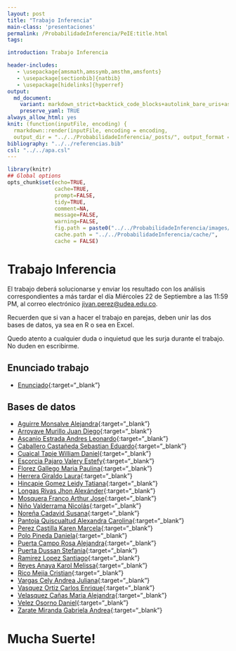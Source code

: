 ```yaml
---
layout: post
title: "Trabajo Inferencia"
main-class: 'presentaciones'
permalink: /ProbabilidadeInferencia/PeIE:title.html
tags:

introduction: Trabajo Inferencia

header-includes:
   - \usepackage{amsmath,amssymb,amsthm,amsfonts}
   - \usepackage[sectionbib]{natbib}
   - \usepackage[hidelinks]{hyperref}
output:
  md_document:
    variant: markdown_strict+backtick_code_blocks+autolink_bare_uris+ascii_identifiers+tex_math_single_backslash
    preserve_yaml: TRUE
always_allow_html: yes   
knit: (function(inputFile, encoding) {
  rmarkdown::render(inputFile, encoding = encoding,
  output_dir = "../../ProbabilidadeInferencia/_posts/", output_format = "all"  ) })
bibliography: "../../referencias.bib"
csl: "../../apa.csl"
---
```


```r
library(knitr)
## Global options
opts_chunk$set(echo=TRUE,
               cache=TRUE,
               prompt=FALSE,
               tidy=TRUE,
               comment=NA,
               message=FALSE,
               warning=FALSE,
               fig.path = paste0("../../ProbabilidadeInferencia/images/", "Trabajo"),
               cache.path = "../../ProbabilidadeInferencia/cache/",
               cache = FALSE)
```

# Trabajo Inferencia
El trabajo deberá solucionarse y enviar los resultado con los análisis correspondientes a más tardar el día Miércoles 22 de Septiembre a las 11:59 PM, al correo electrónico <a target="_blank" href="mailto:jivan.perez@udea.edu.co"> jivan.perez@udea.edu.co</a>.

Recuerden que si van a hacer el trabajo en parejas, deben unir las dos bases de datos, ya sea en R o sea en Excel.

Quedo atento a cualquier duda o inquietud que les surja durante el trabajo. No duden en escribirme.

## Enunciado trabajo 
* [Enunciado](https://github.com/jiperezga/jiperezga.github.io/raw/master/Dataset/Trabajo/TrabajoInferencia.pdf){:target="_blank"}

## Bases de datos 

* [Aguirre Monsalve Alejandra](https://github.com/jiperezga/jiperezga.github.io/raw/master/Dataset/Trabajo/T1020495555.xlsx){:target="_blank"}
* [Arroyave Murillo Juan Diego](https://github.com/jiperezga/jiperezga.github.io/raw/master/Dataset/Trabajo/T1007368680.xlsx){:target="_blank"}
* [Ascanio Estrada Andres Leonardo](https://github.com/jiperezga/jiperezga.github.io/raw/master/Dataset/Trabajo/T1065894729.xlsx){:target="_blank"}
* [Caballero Castañeda Sebastian Eduardo](https://github.com/jiperezga/jiperezga.github.io/raw/master/Dataset/Trabajo/T1010010607.xlsx){:target="_blank"}
* [Cuaical Tapie William Daniel](https://github.com/jiperezga/jiperezga.github.io/raw/master/Dataset/Trabajo/T1007292685.xlsx){:target="_blank"}
* [Escorcia Pajaro Valery Estefy](https://github.com/jiperezga/jiperezga.github.io/raw/master/Dataset/Trabajo/T1002244380.xlsx){:target="_blank"}
* [Florez Gallego Maria Paulina](https://github.com/jiperezga/jiperezga.github.io/raw/master/Dataset/Trabajo/T1000549222.xlsx){:target="_blank"}
* [Herrera Giraldo Laura](https://github.com/jiperezga/jiperezga.github.io/raw/master/Dataset/Trabajo/T1001017464.xlsx){:target="_blank"}
* [Hincapie Gomez Leidy Tatiana](https://github.com/jiperezga/jiperezga.github.io/raw/master/Dataset/Trabajo/T1010122767.xlsx){:target="_blank"}
* [Longas Rivas Jhon Alexánder](https://github.com/jiperezga/jiperezga.github.io/raw/master/Dataset/Trabajo/T1193326786.xlsx){:target="_blank"}
* [Mosquera Franco Arthur Jose](https://github.com/jiperezga/jiperezga.github.io/raw/master/Dataset/Trabajo/T1003073445.xlsx){:target="_blank"}
* [Niño Valderrama Nicolás](https://github.com/jiperezga/jiperezga.github.io/raw/master/Dataset/Trabajo/T1017241764.xlsx){:target="_blank"}
* [Noreña Cadavid Susana](https://github.com/jiperezga/jiperezga.github.io/raw/master/Dataset/Trabajo/T1000748392.xlsx){:target="_blank"}
* [Pantoja Quiscualtud Alexandra Carolina](https://github.com/jiperezga/jiperezga.github.io/raw/master/Dataset/Trabajo/T1087425594.xlsx){:target="_blank"}
* [Perez Castilla Karen Marcela](https://github.com/jiperezga/jiperezga.github.io/raw/master/Dataset/Trabajo/T1005605305.xlsx){:target="_blank"}
* [Polo Pineda Daniela](https://github.com/jiperezga/jiperezga.github.io/raw/master/Dataset/Trabajo/T1000085308.xlsx){:target="_blank"}
* [Puerta Campo Rosa Alejandra](https://github.com/jiperezga/jiperezga.github.io/raw/master/Dataset/Trabajo/T1002389631.xlsx){:target="_blank"}
* [Puerta Dussan Stefania](https://github.com/jiperezga/jiperezga.github.io/raw/master/Dataset/Trabajo/T1007286384.xlsx){:target="_blank"}
* [Ramirez Lopez Santiago](https://github.com/jiperezga/jiperezga.github.io/raw/master/Dataset/Trabajo/T1037669252.xlsx){:target="_blank"}
* [Reyes Anaya Karol Melissa](https://github.com/jiperezga/jiperezga.github.io/raw/master/Dataset/Trabajo/T1098757410.xlsx){:target="_blank"}
* [Rico Mejia Cristian](https://github.com/jiperezga/jiperezga.github.io/raw/master/Dataset/Trabajo/T1037654941.xlsx){:target="_blank"}
* [Vargas Cely Andrea Juliana](https://github.com/jiperezga/jiperezga.github.io/raw/master/Dataset/Trabajo/T1010149009.xlsx){:target="_blank"}
* [Vasquez Ortiz Carlos Enrique](https://github.com/jiperezga/jiperezga.github.io/raw/master/Dataset/Trabajo/T1003004985.xlsx){:target="_blank"}
* [Velasquez Cañas Maria Alejandra](https://github.com/jiperezga/jiperezga.github.io/raw/master/Dataset/Trabajo/T1000567192.xlsx){:target="_blank"}
* [Velez Osorno Daniel](https://github.com/jiperezga/jiperezga.github.io/raw/master/Dataset/Trabajo/T1037667652.xlsx){:target="_blank"}
* [Zarate Miranda Gabriela Andrea](https://github.com/jiperezga/jiperezga.github.io/raw/master/Dataset/Trabajo/T1017274210.xlsx){:target="_blank"}


<h1> Mucha Suerte! </h1>




